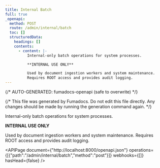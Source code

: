 ```yaml
---
title: Internal Batch
full: true
_openapi:
  method: POST
  route: /admin/internal/batch
  toc: []
  structuredData:
    headings: []
    contents:
      - content: |-
          Internal-only batch operations for system processes.

          **INTERNAL USE ONLY**

          Used by document ingestion workers and system maintenance.
          Requires ROOT access and provides audit logging.
---
```


{/* AUTO-GENERATED: fumadocs-openapi (safe to overwrite) */}


{/* This file was generated by Fumadocs. Do not edit this file directly. Any changes should be made by running the generation command again. */}

Internal-only batch operations for system processes.

**INTERNAL USE ONLY**

Used by document ingestion workers and system maintenance.
Requires ROOT access and provides audit logging.

<APIPage document={"http://localhost:8000/openapi.json"} operations={[{"path":"/admin/internal/batch","method":"post"}]} webhooks={[]} hasHead={false} />